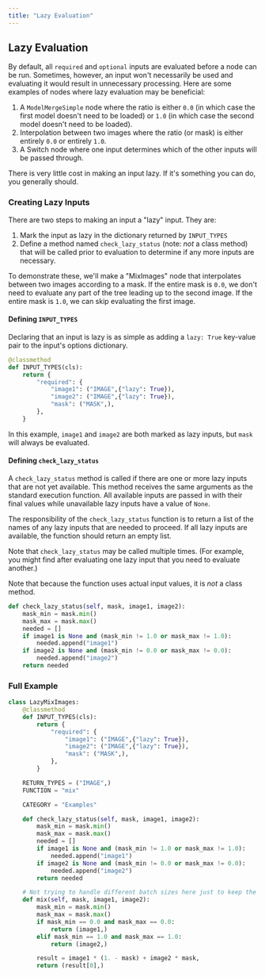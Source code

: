 ```yaml
---
title: "Lazy Evaluation"
---
```


## Lazy Evaluation

By default, all `required` and `optional` inputs are evaluated before a node can be run. Sometimes, however, an
input won't necessarily be used and evaluating it would result in unnecessary processing. Here are some examples
of nodes where lazy evaluation may be beneficial:
1. A `ModelMergeSimple` node where the ratio is either `0.0` (in which case the first model doesn't need to be loaded)
or `1.0` (in which case the second model doesn't need to be loaded).
2. Interpolation between two images where the ratio (or mask) is either entirely `0.0` or entirely `1.0`.
3. A Switch node where one input determines which of the other inputs will be passed through.

<Tip>There is very little cost in making an input lazy. If it's something you can do, you generally should.</Tip>

### Creating Lazy Inputs

There are two steps to making an input a "lazy" input. They are:

1. Mark the input as lazy in the dictionary returned by `INPUT_TYPES`
2. Define a method named `check_lazy_status` (note: *not* a class method) that will be called prior to evaluation to determine if any more inputs are necessary.

To demonstrate these, we'll make a "MixImages" node that interpolates between two images according to a mask. If the entire mask is `0.0`, we don't need to evaluate any part of the tree leading up to the second image. If the entire mask is `1.0`, we can skip evaluating the first image.

#### Defining `INPUT_TYPES`

Declaring that an input is lazy is as simple as adding a `lazy: True` key-value pair to the input's options dictionary.

```python
@classmethod
def INPUT_TYPES(cls):
    return {
        "required": {
            "image1": ("IMAGE",{"lazy": True}),
            "image2": ("IMAGE",{"lazy": True}),
            "mask": ("MASK",),
        },
    }
```

In this example, `image1` and `image2` are both marked as lazy inputs, but `mask` will always be evaluated.

#### Defining `check_lazy_status`

A `check_lazy_status` method is called if there are one or more lazy inputs that are not yet available. This method receives the same arguments as the standard execution function. All available inputs are passed in with their final values while unavailable lazy inputs have a value of `None`.

The responsibility of the `check_lazy_status` function is to return a list of the names of any lazy inputs that are needed to proceed. If all lazy inputs are available, the function should return an empty list.

Note that `check_lazy_status` may be called multiple times. (For example, you might find after evaluating one lazy input that you need to evaluate another.)

<Tip>Note that because the function uses actual input values, it is *not* a class method.</Tip>
```python
def check_lazy_status(self, mask, image1, image2):
    mask_min = mask.min()
    mask_max = mask.max()
    needed = []
    if image1 is None and (mask_min != 1.0 or mask_max != 1.0):
        needed.append("image1")
    if image2 is None and (mask_min != 0.0 or mask_max != 0.0):
        needed.append("image2")
    return needed
```

### Full Example


```python
class LazyMixImages:
    @classmethod
    def INPUT_TYPES(cls):
        return {
            "required": {
                "image1": ("IMAGE",{"lazy": True}),
                "image2": ("IMAGE",{"lazy": True}),
                "mask": ("MASK",),
            },
        }

    RETURN_TYPES = ("IMAGE",)
    FUNCTION = "mix"

    CATEGORY = "Examples"

    def check_lazy_status(self, mask, image1, image2):
        mask_min = mask.min()
        mask_max = mask.max()
        needed = []
        if image1 is None and (mask_min != 1.0 or mask_max != 1.0):
            needed.append("image1")
        if image2 is None and (mask_min != 0.0 or mask_max != 0.0):
            needed.append("image2")
        return needed

    # Not trying to handle different batch sizes here just to keep the demo simple
    def mix(self, mask, image1, image2):
        mask_min = mask.min()
        mask_max = mask.max()
        if mask_min == 0.0 and mask_max == 0.0:
            return (image1,)
        elif mask_min == 1.0 and mask_max == 1.0:
            return (image2,)

        result = image1 * (1. - mask) + image2 * mask,
        return (result[0],)
```

